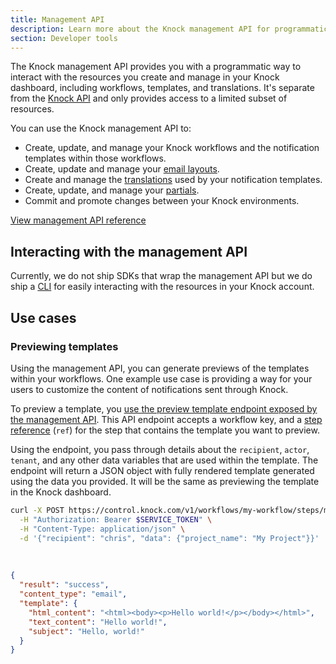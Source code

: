 ```yaml
---
title: Management API
description: Learn more about the Knock management API for programmatically interacting with your Knock dashboard resources.
section: Developer tools
---
```


The Knock management API provides you with a programmatic way to interact with the resources you create and manage in your Knock dashboard, including workflows, templates, and translations. It's separate from the [Knock API](/reference) and only provides access to a limited subset of resources.

You can use the Knock management API to:

- Create, update, and manage your Knock workflows and the notification templates within those workflows.
- Create, update and manage your [email layouts](/integrations/email/layouts).
- Create and manage the [translations](/concepts/translations) used by your notification templates.
- Create, update, and manage your [partials](/designing-workflows/partials).
- Commit and promote changes between your Knock environments.

[View management API reference](/mapi)

## Interacting with the management API

Currently, we do not ship SDKs that wrap the management API but we do ship a [CLI](/developer-tools/knock-cli) for easily interacting with the resources in your Knock account.

## Use cases

### Previewing templates

Using the management API, you can generate previews of the templates within your workflows. One example use case is providing a way for your users to customize the content of notifications sent through Knock.

To preview a template, you [use the preview template endpoint exposed by the management API](/mapi-reference/workflows/steps/preview_template). This API endpoint accepts a workflow key, and a [step reference](/mapi-reference/workflows/schemas/workflow_step) (`ref`) for the step that contains the template you want to preview.

Using the endpoint, you pass through details about the `recipient`, `actor`, `tenant`, and any other data variables that are used within the template. The endpoint will return a JSON object with fully rendered template generated using the data you provided. It will be the same as previewing the template in the Knock dashboard.

```bash title="An example request to preview a template"
curl -X POST https://control.knock.com/v1/workflows/my-workflow/steps/my-step/preview_template \
  -H "Authorization: Bearer $SERVICE_TOKEN" \
  -H "Content-Type: application/json" \
  -d '{"recipient": "chris", "data": {"project_name": "My Project"}}'
```

<br />

```json title="An example response from the preview template endpoint"
{
  "result": "success",
  "content_type": "email",
  "template": {
    "html_content": "<html><body><p>Hello world!</p></body></html>",
    "text_content": "Hello world!",
    "subject": "Hello, world!"
  }
}
```
